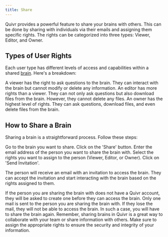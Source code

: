 ---
title: Share
---

Quivr provides a powerful feature to share your brains with others. This can be done by sharing with individuals via their emails and assigning them specific rights. The rights can be categorized into three types: Viewer, Editor, and Owner.

## Types of User Rights

Each user type has different levels of access and capabilities within a shared [brain](/getting-started/brain). Here's a breakdown:

<CardGroup cols={3}>
<Card title="Viewer" icon="eye">
A viewer has the right to ask questions to the brain. They can interact with the brain but cannot modify or delete any information.
</Card>

<Card title="Editor" icon="pen">
An editor has more rights than a viewer. They can not only ask questions but also download files from the brain. However, they cannot delete any files.
</Card>

<Card title="Owner" icon="user-crown">
An owner has the highest level of rights. They can ask questions, download files, and even delete files from the brain.
</Card>
</CardGroup>

## How to Share a Brain

Sharing a brain is a straightforward process. Follow these steps:

<Steps>
<Step title="Step 1">
Go to the brain you want to share.
</Step>

<Step title="Step 2">
Click on the 'Share' button.
</Step>

<Step title="Step 3">
Enter the email address of the person you want to share the brain with.
</Step>

<Step title="Step 4">
Select the rights you want to assign to the person (Viewer, Editor, or Owner).
</Step>

<Step title="Step 5">
Click on 'Send Invitation'.
</Step>
</Steps>

The person will receive an email with an invitation to access the brain. They can accept the invitation and start interacting with the brain based on the rights assigned to them.

<Tip>
If the person you are sharing the brain with does not have a Quivr account, they will be asked to create one before they can access the brain.
</Tip>
<Warning>
Only one mail is sent to the person you are sharing the brain with. If they lose the mail, they will not be able to access the brain. In such a case, you will have to share the brain again.
</Warning>
<Info>
Remember, sharing brains in Quivr is a great way to collaborate with your team or share information with others. Make sure to assign the appropriate rights to ensure the security and integrity of your information.
</Info>
